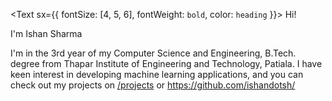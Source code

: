 <Text sx={{ fontSize: [4, 5, 6], fontWeight: `bold`, color: `heading` }}>
  Hi!
</Text>

I'm Ishan Sharma

I'm in the 3rd year of my Computer Science and Engineering, B.Tech. degree from Thapar Institute of Engineering and Technology, Patiala.
I have keen interest in developing machine learning applications, and you can check out my projects on [/projects](/projects) or https://github.com/ishandotsh/